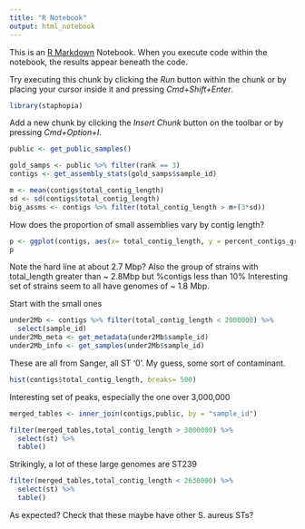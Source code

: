 ```yaml
---
title: "R Notebook"
output: html_notebook
---
```


This is an [R Markdown](http://rmarkdown.rstudio.com) Notebook. When you execute code within the notebook, the results appear beneath the code. 

Try executing this chunk by clicking the *Run* button within the chunk or by placing your cursor inside it and pressing *Cmd+Shift+Enter*. 

```r
library(staphopia)
```

Add a new chunk by clicking the *Insert Chunk* button on the toolbar or by pressing *Cmd+Option+I*.

```r
public <- get_public_samples()

```

```r
gold_samps <- public %>% filter(rank == 3)
contigs <- get_assembly_stats(gold_samps$sample_id)

```

```r
m <- mean(contigs$total_contig_length)
sd <- sd(contigs$total_contig_length)
big_assms <- contigs %>% filter(total_contig_length > m+(3*sd))
```

How does the proportion of small assemblies vary by contig length?

```r
p <- ggplot(contigs, aes(x= total_contig_length, y = percent_contigs_greater_1k)) + geom_point()
p 
```

Note the hard line at about 2.7 Mbp?
Also the group of strains with total_length greater than ~ 2.8Mbp but %contigs less than 10%
Interesting set of strains seem to all have genomes of ~ 1.8 Mbp.

Start with the small ones
```r
under2Mb <- contigs %>% filter(total_contig_length < 2000000) %>%
  select(sample_id)
under2Mb_meta <- get_metadata(under2Mb$sample_id)
under2Mb_info <- get_samples(under2Mb$sample_id)
```

These are all from Sanger, all ST '0'.  My guess, some sort of contaminant.

```r
hist(contigs$total_contig_length, breaks= 500)
```

Interesting set of peaks, especially the one over 3,000,000

```r
merged_tables <- inner_join(contigs,public, by = "sample_id")
```

```r
filter(merged_tables,total_contig_length > 3000000) %>%
  select(st) %>%
  table()
```
Strikingly, a lot of these large genomes are ST239

```r
filter(merged_tables,total_contig_length < 2630000) %>%
  select(st) %>%
  table()
```

As expected?  Check that these maybe have other S. aureus STs?


